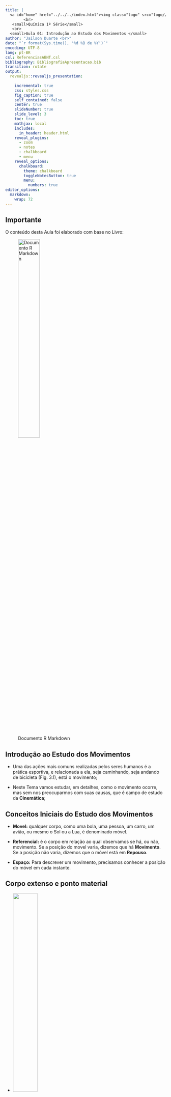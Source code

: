 ```yaml
---
title: |
  <a id="home" href="../../../index.html"><img class="logo" src="logo//logo.jpg"  alt="Home"></a>
        <br>
   <small>Química 1ª Série</small>
   <br>
  <small>Aula 01: Introdução ao Estudo dos Movimentos </small>
author: "Jailson Duarte <br>" 
date: "`r format(Sys.time(), '%d %B de %Y')`"
encoding: UTF-8
lang: pt-BR
csl: ReferenciasABNT.csl
bibliography: BibliografiaApresentacao.bib
transition: rotate
output: 
  revealjs::revealjs_presentation:
    
    incremental: true
    css: styles.css
    fig_caption: true
    self_contained: false
    center: true
    slideNumber: true
    slide_level: 3
    toc: true
    mathjax: local
    includes:
      in_header: header.html
    reveal_plugins: 
      - zoom
      - notes
      - chalkboard
      - menu
    reveal_options:
      chalkboard:
        theme: chalkboard  
        toggleNotesButton: true
        menu:
          numbers: true
editor_options: 
  markdown: 
    wrap: 72
---
```


## Importante {.texto .posicao}

O conteúdo desta Aula foi elaborado com base no Livro:

![Documento R Markdown](Figuras//livro1.jpg){width="40%"}

## Introdução ao Estudo dos Movimentos {.texto .posicao}

-   Uma das ações mais comuns realizadas pelos seres humanos é a prática esportiva,
e relacionada a ela, seja caminhando, seja andando de bicicleta (Fig. 3.1), está o movimento;

-  Neste Tema vamos estudar, em detalhes, como o movimento ocorre, mas sem nos preocuparmos com suas causas, que é campo de estudo da **Cinemática**; 


## Conceitos Iniciais do Estudo dos Movimentos {.texto}

- **Movel:** qualquer corpo, como uma bola, uma pessoa, um carro, um avião, ou mesmo o Sol ou a Lua, é denominado móvel.

- **Referencial:** é o corpo em relação ao qual observamos se há, ou não, movimento. Se a posição do movel varia, dizemos que há **Movimento**. Se a posição não varia, dizemos que o móvel está em **Repouso**.


- **Espaço:** Para descrever um movimento, precisamos conhecer a posição do móvel em cada instante.



## Corpo extenso e ponto material {.texto}


-   ![](Figuras//bike.jpg){width="40%"} 

- As dimensões da bicicleta devem 
ser levadas em conta; ela é, então, um **corpo extenso**;


## Corpo extenso e ponto material {.texto}


-   ![](Figuras//bike2.jpg){width="40%"} 

- Considerando o caminho percorrido, o tamanho da bicicleta se torna desprezível e, 
nesse caso, ela é um **ponto material**.



## Trajetória {.texto}

-   ![](Figuras//trajetoria.jpg){width="40%"} A Corrida Internacional de São Silvestre, que ocorre na cidade de São Paulo.  Na Figura  podemos ver o percurso de 15 km dessa corrida. Estamos representando a **trajetória**; 


## Deslocamento, velocidade e aceleração {.texto}

-   A Figura mostra um ciclista deslocando-se do ponto A em direção ao ponto B. Ao chegar ao ponto B, ela para e descansa para depois continuar e chegar ao ponto C. O percurso total demora duas horas e meia e, para ir de A a B, ela demora uma hora.

![](Figuras///ciclista.jpg){width="100%"}


## Deslocamento, velocidade e aceleração {.texto}

-   Com base no percurso da ciclista, podemos definir variáveis que descrevem o movimento, con- 
forme mostra a Tabela

- ![](Figuras///tab1.jpg){width="100%"}

## Deslocamento, velocidade e aceleração {.texto}

- **Deslocamento Escalar** é a variação na posição de um corpo, no caso a ciclista, considerando a posição inicial e a posição final. Pode ser representado pela expressão matemática $\Delta S = S- S_0$.

- O deslocamento da ciclista no trecho 1 é dado por:  $\Delta S_1 = 6 - 0 = 6$ km e no trecho 2 é dado por:  $\Delta S_1 = 18 - 6 = 12$ km. 

- O deslocamento total:  $\Delta S_{total} = 18 - 0 = 18$ km. 

## Deslocamento, velocidade e aceleração {.texto}

- Ao se deslocar pela ciclovia, a ciclista percorre o trajeto com certa rapidez, que pode ser medida considerando a variação do espaço percorrido e o correspondente intervalo de tempo. A grandeza física que permite quantificar essa rapidez é chamada de **velocidade escalar média** (vm) e pode ser representada pela seguinte expressão: $$Vm=\frac{\Delta s}{\Delta t}$$


## Deslocamento, velocidade e aceleração {.texto}

- A unidade de medida da velocidade da ciclista foi dada em quilômetro por hora (km/h). Porém, no Sistema Internacional de Unidades (SI), a unidade de medida de velocidade é dada em metro por segundo (m/s). Para converter km/h em m/s, e vice-versa, podemos fazer:

- ![](Figuras///metroSegundo.jpg){width="60%"}


## Deslocamento, velocidade e aceleração {.texto}

Voltando ao exemplo da ciclista, enquanto ela se desloca pela ciclovia, sua velocidade pode variar. A grandeza física que quantifica essa variação em um intervalo de tempo é chamada de aceleração escalar média ($a_m$), que é media em $m/s^2$e pode ser representada pela expressão:
$$Vm=\frac{\Delta v}{\Delta t}$$


## ![](Figuras///atividades.jpg){width="30%"}

01. Imagine um skatista andando em um parque com várias pessoas. Indique um referencial para o qual o skatista esteja em repouso e outro referencial para o qual ele esteja em movimento. Explique por que um movimento pode ser considerado relativo.

## ![](Figuras///atividades.jpg){width="30%"}

02. Um corredor inicia uma prova de 100 m rasos com aceleração igual a 3,0 $m/s^2$, mantida durante 3 s, quando ele passa a se deslocar com velocidade constante.

a)Calcule a velocidade do corredor após os três segundos iniciais.

b)Calcule o tempo total da prova.

## ![](Figuras///atividades.jpg){width="30%"}

03. Imagine que um paraquedista saltará de uma aeronave que se movimenta em uma trajetória retilínea, horizontal e para a direita. Ao saltar e deixar o movimento acontecer naturalmente, qual será a trajetória do paraquedista até chegar ao chão?


04. Um professor de Física, durante uma de suas aulas, perguntou aos alunos: “Por que podemos dizer que estamos todos em movimento mesmo que sentados em nossas carteiras?”

## ![](Figuras///atividades.jpg){width="30%"}

05. Uma partícula se desloca 5 km a cada 10 segundos. Determine sua velocidade média em m/s.


